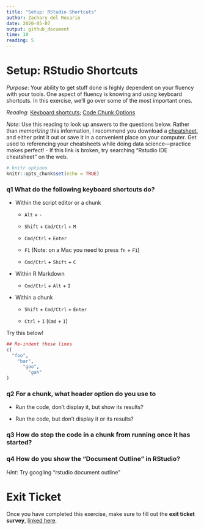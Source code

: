 ```yaml
---
title: "Setup: RStudio Shortcuts"
author: Zachary del Rosario
date: 2020-05-07
output: github_document
time: 10
reading: 5
---
```


# Setup: RStudio Shortcuts

*Purpose*: Your ability to get stuff done is highly dependent on your fluency
with your tools. One aspect of fluency is knowing and *using* keyboard
shortcuts. In this exercise, we'll go over some of the most important ones.

*Reading*: [Keyboard shortcuts](https://support.rstudio.com/hc/en-us/articles/200711853-Keyboard-Shortcuts); [Code Chunk Options](https://rmarkdown.rstudio.com/lesson-3.html)

*Note*: Use this reading to look up answers to the questions below. Rather than *memorizing* this information, I recommend you download a [cheatsheet](https://github.com/rstudio/cheatsheets/blob/main/rstudio-ide.pdf), and either print it out or save it in a convenient place on your computer. Get used to referencing your cheatsheets while doing data science---practice makes perfect!
- If this link is broken, try searching "Rstudio IDE cheatsheet" on the web.

```r
# knitr options
knitr::opts_chunk$set(echo = TRUE)
```

### __q1__ What do the following keyboard shortcuts do?

* Within the script editor or a chunk

    * `Alt` + `-`


    * `Shift` + `Cmd/Ctrl` + `M`


    * `Cmd/Ctrl` + `Enter`


    * `F1` (Note: on a Mac you need to press `fn` + `F1`)


	* `Cmd/Ctrl` + `Shift` + `C`



* Within R Markdown

    * `Cmd/Ctrl` + `Alt` + `I`


* Within a chunk

    * `Shift` + `Cmd/Ctrl` + `Enter`


    * `Ctrl` + `I` (`Cmd` + `I`)


Try this below!

```r
## Re-indent these lines
c(
  "foo",
    "bar",
      "goo",
        "gah"
)
```


### __q2__ For a chunk, what header option do you use to

* Run the code, don't display it, but show its results?


* Run the code, but don't display it or its results?


### __q3__ How do stop the code in a chunk from running once it has started?


### __q4__ How do you show the "Document Outline" in RStudio?

*Hint*: Try googling "rstudio document outline"


<!-- include-exit-ticket -->
# Exit Ticket
<!-- -------------------------------------------------- -->

Once you have completed this exercise, make sure to fill out the **exit ticket survey**, [linked here](https://docs.google.com/forms/d/e/1FAIpQLSeuq2LFIwWcm05e8-JU84A3irdEL7JkXhMq5Xtoalib36LFHw/viewform?usp=pp_url&entry.693978880=e-setup04-rstudio-shortcuts-assignment.Rmd).
